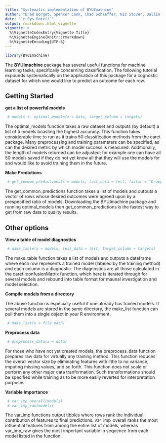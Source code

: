 ```yaml
---
title: "Systematic implementation of BYUImachine"
author: "Brad Borget, Spencer Cook, Chad Schaeffer, Nic Stover, Dallin Webb"
date: "`r Sys.Date()`"
output: rmarkdown::html_vignette
vignette: >
  %\VignetteIndexEntry{Vignette Title}
  %\VignetteEngine{knitr::rmarkdown}
  %\VignetteEncoding{UTF-8}
---
```


```r
library(BYUImachine)
```


The **BYUImachine** package has several useful functions for machine learning tasks, specifically concerning classification. The following tutorial expounds systematically on the application of this package for a cognostic dataset for which one would like to predict an outcome for each row.

## Getting Started

**get a list of powerful models**

```r
 # models <- optimal_models(x = data, target_column = targets)
```

The optimal_models function takes a raw dataset and outputs (by default) a list of 5 models boasting the highest accuracy. This function takes considerable time to run as it trains 50 classification methods from the caret package. Many preprocessing and training parameters can be specified, as can the desired metric by which model success is measured. Additionally, the length of models returned can be adjusted; for example one can have all 50 models saved if they do not yet know all that they will use the models for and would like to avoid training them in the future.

**Make Predictions**

```r
 # get_common_predictions(x = models, test_data = test, factor = "Dropped", threshold = 0.90)
```

The get_common_predictions function takes a list of models and outputs a vector of rows whose desired outcomes were agreed upon by a prespecified ratio of models. Downloading the BYUImachine package and running optimal_models then get_common_predictions is the fastest way to get from raw data to quality results.

## Other options

**View a table of model diagnostics**

```r
 # make_table(x = models, test_data = test, target_column = targets)
```

The make_table function takes a list of models and outputs a dataframe where each row represents a trained model (labeled by the training method) and each column is a diagnostic. The diagnostics are all those calculated in the caret::confusionMatrix function, which here is iterated through for several models and rebound into table format for maunal investigation and model selection.

**Compile models from a directory**

The above function is especially useful if one already has trained models. If several models are stored in the same directory, the make_list function can pull them into a single object in your R environment.

```r
 # make_list(x = file_path)
```

**Preprocess data**

```r
 # preprocess_data(x = data)
```

For those who have not yet created models, the preprocess_data function prepares raw data for virtually any training method. This function reduces the overall vector size by eliminating features with little to no variance, imputing missing values, and so forth. This function does not scale or perform any other major data tranformation. Such transformations should be specified while training as to be more easily reverted for interpretation purposes.

**Variable Importance**

```r
 # var_imp_overall(models)
 # var_imp_raw(models)
```

The var_imp functions output tibbles where rows rank the individual contribution of features to final predictions. var_imp_overall ranks the most influential features from among the entire list of models, whereas var_imp_raw gives the most important variable in sequence from each model listed in the function.









